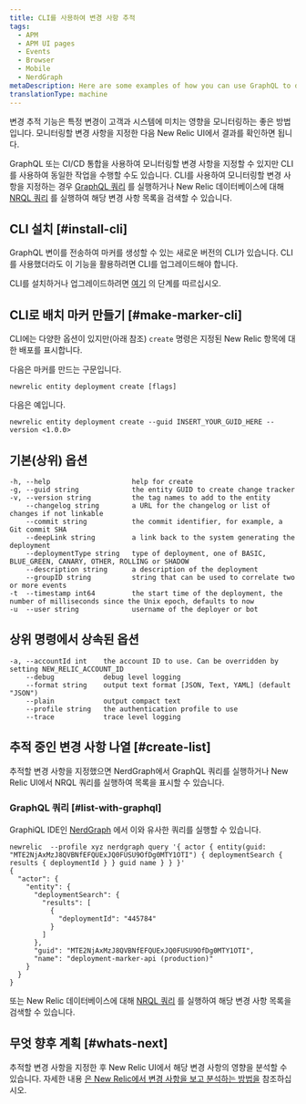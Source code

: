 ```yaml
---
title: CLI를 사용하여 변경 사항 추적
tags:
  - APM
  - APM UI pages
  - Events
  - Browser
  - Mobile
  - NerdGraph
metaDescription: Here are some examples of how you can use GraphQL to designate changes to track.
translationType: machine
---
```


변경 추적 기능은 특정 변경이 고객과 시스템에 미치는 영향을 모니터링하는 좋은 방법입니다. 모니터링할 변경 사항을 지정한 다음 New Relic UI에서 결과를 확인하면 됩니다.

GraphQL 또는 CI/CD 통합을 사용하여 모니터링할 변경 사항을 지정할 수 있지만 CLI를 사용하여 동일한 작업을 수행할 수도 있습니다. CLI를 사용하여 모니터링할 변경 사항을 지정하는 경우 [GraphQL 쿼리](#list-with-graphql) 를 실행하거나 New Relic 데이터베이스에 대해 [NRQL 쿼리](/docs/change-tracking/change-tracking-graphql#key-signals) 를 실행하여 해당 변경 사항 목록을 검색할 수 있습니다.

## CLI 설치 [#install-cli]

GraphQL 변이를 전송하여 마커를 생성할 수 있는 새로운 버전의 CLI가 있습니다. CLI를 사용했더라도 이 기능을 활용하려면 CLI를 업그레이드해야 합니다.

CLI를 설치하거나 업그레이드하려면 [여기](https://github.com/newrelic/newrelic-cli#installation--upgrades) 의 단계를 따르십시오.

## CLI로 배치 마커 만들기 [#make-marker-cli]

CLI에는 다양한 옵션이 있지만(아래 참조) `create` 명령은 지정된 New Relic 항목에 대한 배포를 표시합니다.

다음은 마커를 만드는 구문입니다.

```
newrelic entity deployment create [flags]
```

다음은 예입니다.

```
newrelic entity deployment create --guid INSERT_YOUR_GUID_HERE --version <1.0.0>
```

## 기본(상위) 옵션

```
-h, --help                    help for create
-g, --guid string             the entity GUID to create change tracker
-v, --version string          the tag names to add to the entity
    --changelog string        a URL for the changelog or list of changes if not linkable
    --commit string           the commit identifier, for example, a Git commit SHA
    --deepLink string         a link back to the system generating the deployment
    --deploymentType string   type of deployment, one of BASIC, BLUE_GREEN, CANARY, OTHER, ROLLING or SHADOW
    --description string      a description of the deployment
    --groupID string          string that can be used to correlate two or more events
-t  --timestamp int64         the start time of the deployment, the number of milliseconds since the Unix epoch, defaults to now
-u  --user string             username of the deployer or bot
```

## 상위 명령에서 상속된 옵션

```
-a, --accountId int    the account ID to use. Can be overridden by setting NEW_RELIC_ACCOUNT_ID
    --debug            debug level logging
    --format string    output text format [JSON, Text, YAML] (default "JSON")
    --plain            output compact text
    --profile string   the authentication profile to use
    --trace            trace level logging
```

## 추적 중인 변경 사항 나열 [#create-list]

추적할 변경 사항을 지정했으면 NerdGraph에서 GraphQL 쿼리를 실행하거나 New Relic UI에서 NRQL 쿼리를 실행하여 목록을 표시할 수 있습니다.

### GraphQL 쿼리 [#list-with-graphql]

GraphiQL IDE인 [NerdGraph](https://api.newrelic.com/graphiql) 에서 이와 유사한 쿼리를 실행할 수 있습니다.

```
newrelic  --profile xyz nerdgraph query '{ actor { entity(guid: "MTE2NjAxMzJ8QVBNfEFQUExJQ0FUSU9OfDg0MTY1OTI") { deploymentSearch { results { deploymentId } } guid name } } }'
{
  "actor": {
    "entity": {
      "deploymentSearch": {
        "results": [
          {
            "deploymentId": "445784"
          }
        ]
      },
      "guid": "MTE2NjAxMzJ8QVBNfEFQUExJQ0FUSU9OfDg0MTY1OTI",
      "name": "deployment-marker-api (production)"
    }
  }
}
```

또는 New Relic 데이터베이스에 대해 [NRQL 쿼리](/docs/change-tracking/change-tracking-graphql#key-signals) 를 실행하여 해당 변경 사항 목록을 검색할 수 있습니다.

## 무엇 향후 계획 [#whats-next]

추적할 변경 사항을 지정한 후 New Relic UI에서 해당 변경 사항의 영향을 분석할 수 있습니다. 자세한 내용 [은 New Relic에서 변경 사항을 보고 분석하는 방법을](/docs/change-tracking/change-tracking-view-analyze) 참조하십시오.